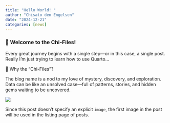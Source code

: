 ```yaml
---
title: "Hello World! "
author: "Chisato den Engelsen"
date: "2024-12-21"
categories: [news]
---
```


### 👋 Welcome to the Chi-Files!

Every great journey begins with a single step—or in this case, a single post. Really I'm just trying to learn how to use Quarto...  

🌟 Why the "Chi-Files"?

The blog name is a nod to my love of mystery, discovery, and exploration. Data can be like an unsolved case—full of patterns, stories, and hidden gems waiting to be uncovered.





![](thumbnail.png)

Since this post doesn't specify an explicit `image`, the first image in the post will be used in the listing page of posts.

